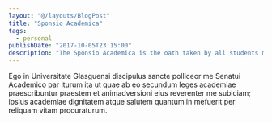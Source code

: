 ```yaml
---
layout: "@/layouts/BlogPost"
title: "Sponsio Academica"
tags: 
  - personal
publishDate: "2017-10-05T23:15:00"
description: "The Sponsio Academica is the oath taken by all students matriculating into the four ancient Scottish universities."
---
```

Ego in Universitate Glasguensi discipulus sancte polliceor me Senatui Academico par iturum ita ut quae ab eo secundum leges academiae praescribuntur praestem et animadversioni eius reverenter me subiciam; ipsius academiae dignitatem atque salutem quantum in mefuerit per reliquam vitam procuraturum.
